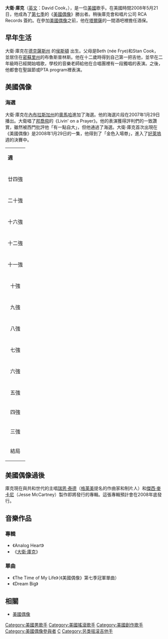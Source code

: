 {{Unreferenced|time=2017-05-31T07:41:37+00:00}}
{{藝人
|姓名= 大衛·庫克
|類型 = 男歌手
|圖像=David Cook American Idol Homecoming 2.jpg
|原名= 大衛·羅蘭·庫克
|出生日期= {{birth date and age|1982|12|20}}
|出生地 = 美國[[德克薩斯州|德克薩斯州]] [[侯斯頓|侯斯頓]] 
|職業=[[創作歌手|創作歌手]]
|音樂類型= [[搖滾樂|搖滾樂]]
|活躍年代= 2001年 - 現在
|唱片公司= RCA
}}
'''大衛·庫克'''（[[英文|英文]]：David Cook，{{bd|1982年|12月20日|catIdx=Cock, David}}），是一位[[美國|美國]]歌手。在美國時間2008年5月21日，他成為了[[美國偶像_(第七季)|第七季]]的《[[美國偶像|美國偶像]]》勝出者。稍後庫克會和唱片公司 RCA Records 簽約。在參加[[美國偶像|美國偶像]]之前，他在[[塔爾薩|塔爾薩]]的一間酒吧裡擔任酒保。

== 早年生活 ==
大衛·庫克在[[德克薩斯州|德克薩斯州]] 的[[侯斯頓|侯斯頓]] 出生。父母是Beth (née Frye)和Stan Cook，並居住在[[密蘇里州|密蘇里州]]的布魯斯普林斯。他在十二歲時得到自己第一把吉他，並早在二年級時已經開始唱歌，學校的音樂老師給他在合唱團裡有一段獨唱的表演。之後，他都會在聖誕節或PTA program裡表演。

== 美國偶像 ==
=== 海選 ===
大衛·庫克在[[內布拉斯加州|內布拉斯加州]]的[[奧馬哈|奧馬哈]]進加了海選。他的海選片段在2007年1月29日播出。大衛唱了[[邦喬飛|邦喬飛]]的《Livin' on a Prayer》。他的表演獲得評判們的一致讚賞，雖然被西門批評他「有一點自大」，但他通過了海選。大衛·庫克首次出現在《美國偶像》是2008年1月29日的一集，他得到了「金色入場劵」，進入了[[好萊塢|好萊塢]]週的決賽中。

{|class="wikitable" align="left"
|colspan="100" bgcolor="CCCCCC" align="Center"|'''週'''
|colspan="100" bgcolor="CCCCCC" align="Center"|'''歌曲'''
|colspan="100" bgcolor="CCCCCC" align="Center"|'''原唱'''
|colspan="100" bgcolor="CCCCCC" align="Center"|'''結果'''
|-
|-
|colspan="100" align="center" bgcolor="FAF6F6"|廿四強
|colspan="100" align="center" bgcolor="FAF6F6"|Happy Together
|colspan="100" align="center" bgcolor="FAF6F6"|The Turtles
|colspan="100" align="center" bgcolor="FAF6F6"|安全晉級
|-
|-
|colspan="100" align="center" bgcolor="FAF6F6"|二十強
|colspan="100" align="center" bgcolor="FAF6F6"|All Right Now
|colspan="100" align="center" bgcolor="FAF6F6"|Free
|colspan="100" align="center" bgcolor="FAF6F6"|安全晉級
|-
|-
|colspan="100" align="center" bgcolor="FAF6F6"|十六強
|colspan="100" align="center" bgcolor="FAF6F6"|Hello
|colspan="100" align="center" bgcolor="FAF6F6"|[[萊昂納爾·里奇|Lionel Richie, Jr.]]
|colspan="100" align="center" bgcolor="FAF6F6"|安全晉級
|-
|-
|colspan="100" align="center" bgcolor="FAF6F6"|十二強
|colspan="100" align="center" bgcolor="FAF6F6"|Eleanor Rigby
|colspan="100" align="center" bgcolor="FAF6F6"|[[披頭四樂隊|The Beatles]]
|colspan="100" align="center" bgcolor="FAF6F6"|安全晉級
|-
|-
|colspan="100" align="center" bgcolor="FAF6F6"|十一強
|colspan="100" align="center" bgcolor="FAF6F6"|Day Tripper
|colspan="100" align="center" bgcolor="FAF6F6"|[[披頭四樂隊|The Beatles]]
|colspan="100" align="center" bgcolor="FAF6F6"|安全晉級
|-
|-
|colspan="100" align="center" bgcolor="FAF6F6"|十強
|colspan="100" align="center" bgcolor="FAF6F6"|Billie Jean
|colspan="100" align="center" bgcolor="FAF6F6"|[[米高·積遜|Michael Jackson]]
|colspan="100" align="center" bgcolor="FAF6F6"|安全晉級
|-
|-
|colspan="100" align="center" bgcolor="FAF6F6"|九強
|colspan="100" align="center" bgcolor="FAF6F6"|Little Sparrow
|colspan="100" align="center" bgcolor="FAF6F6"|[[桃麗·芭頓|桃麗·芭頓]]（Dolly Parton）
|colspan="100" align="center" bgcolor="FAF6F6"|安全晉級
|-
|-
|colspan="100" align="center" bgcolor="FAF6F6"|八強
|colspan="100" align="center" bgcolor="FAF6F6"|Innocent
|colspan="100" align="center" bgcolor="FAF6F6"|Our Lady Peace
|colspan="100" align="center" bgcolor="FAF6F6"|安全晉級
|-
|-
|colspan="100" align="center" bgcolor="FAF6F6"|七強
|colspan="100" align="center" bgcolor="FAF6F6"|Always Be My Baby
|colspan="100" align="center" bgcolor="FAF6F6"|[[瑪麗·嘉兒|Mariah Carey]]
|colspan="100" align="center" bgcolor="FAF6F6"|安全晉級
|-
|-
|colspan="100" align="center" bgcolor="FAF6F6"|六強
|colspan="100" align="center" bgcolor="FAF6F6"|The Music of the Night
|colspan="100" align="center" bgcolor="FAF6F6"|The Phantom of the Opera
|colspan="100" align="center" bgcolor="FAF6F6"|安全晉級
|-
|-
|colspan="100" align="center" bgcolor="FAF6F6"|五強
|colspan="100" align="center" bgcolor="FAF6F6"|I'm Alive<br />All I Really Need Is You
|colspan="100" align="center" bgcolor="FAF6F6"|Neil Diamond
|colspan="100" align="center" bgcolor="FAF6F6"|安全晉級
|-
|colspan="100" align="center" bgcolor="FAF6F6"|四強
|colspan="100" align="center" bgcolor="FAF6F6"|Hungry Like the Wolf<br />Baba O'Riley
|colspan="100" align="center" bgcolor="FAF6F6"|Duran Duran<br />[[The_Who|The Who]]
|colspan="100" align="center" bgcolor="FAF6F6"|安全晉級
|-
|colspan="100" align="center" bgcolor="FAF6F6"|三強
|colspan="100" align="center" bgcolor="FAF6F6"|The First Time Ever I Saw Your Face<br />Dare You to Move<br />I Don't Want to Miss a Thing
|colspan="100" align="center" bgcolor="FAF6F6"|Roberta Flack<br />Switchfoot<br />[[史密斯飛船|Aerosmith]]
|colspan="100" align="center" bgcolor="FAF6F6"|安全晉級
|-
|colspan="100" align="center" bgcolor="FAF6F6"|結局
|colspan="100" align="center" bgcolor="FAF6F6"|I Still Haven't Found What I'm Looking For<br />Dream Big<br />The World I Know
|colspan="100" align="center" bgcolor="FAF6F6"|[[U2樂團|U2]]<br />Written by Emily Shackleton<br />Collective Soul
|colspan="100" align="center" bgcolor="FAF6F6"|冠軍
|}{{clear}}

== 美國偶像過後 ==
庫克現在與共和世代的主唱[[瑞恩·泰德|瑞恩·泰德]]（[[格莱美|格莱美]]提名的作曲家和制片人）和[[傑西·麥卡尼|傑西·麥卡尼]]（Jesse McCartney）製作即將發行的專輯。這張專輯預計會在2008年底發行。

== 音樂作品 ==

=== 專輯 ===
* 《Analog Heart》
* 《[[大衛·庫克_(專輯)|大衛·庫克]]》

=== 單曲 ===
* 《The Time of My Life》（《美國偶像》第七季冠軍單曲）
* 《Dream Big》

== 相關 ==
* [[美國偶像|美國偶像]]

{{美國偶像勝出者}}
{{美國偶像}}

{{DEFAULTSORT:Cook, David}}
[[Category:美國男歌手|Category:美國男歌手]]
[[Category:美國搖滾歌手|Category:美國搖滾歌手]]
[[Category:美國創作歌手|Category:美國創作歌手]]
[[Category:美國偶像參與者|Category:美國偶像參與者]]
[[Category:美國另類搖滾音樂家|C]]
[[Category:另类摇滚吉他手|Category:另类摇滚吉他手]]